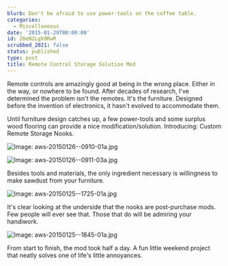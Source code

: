 ```yaml
---
blurb: Don't be afraid to use power-tools on the coffee table.
categories:
  - Miscellaneous
date: '2015-01-29T00:00:00'
id: 20eN2Lgk9RwR
scrubbed_2021: false
status: published
type: post
title: Remote Control Storage Solution Mod
---
```


Remote controls are amazingly good at being in the wrong place. Either in the way, or nowhere to be found. After decades of research, I've determined the problem isn't the remotes. It's the furniture. Designed before the invention of electronics, it hasn't evolved to accommodate them.

Until furniture design catches up, a few power-tools and some surplus wood flooring can provide a nice modification/solution. Introducing: Custom Remote Storage Nooks.

![Image: aws-20150126--0910-01a.jpg](/aws-20150126--0910-01a.jpg) 

![Image: aws-20150126--0911-03a.jpg](/aws-20150126--0911-03a.jpg) 

Besides tools and materials, the only ingredient necessary is willingness to make sawdust from your furniture. 

![Image: aws-20150125--1725-01a.jpg](/aws-20150125--1725-01a.jpg)

It's clear looking at the underside that the nooks are post-purchase mods. Few people will ever see that. Those that do will be admiring your handiwork. 

![Image: aws-20150125--1845-01a.jpg](/aws-20150125--1845-01a.jpg)

From start to finish, the mod took half a day. A fun little weekend project that neatly solves one of life's little annoyances.
